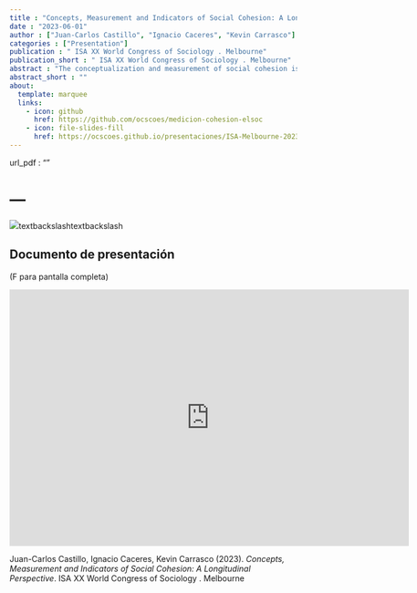 ```yaml
---
title : "Concepts, Measurement and Indicators of Social Cohesion: A Longitudinal Perspective"
date : "2023-06-01"
author : ["Juan-Carlos Castillo", "Ignacio Caceres", "Kevin Carrasco"]
categories : ["Presentation"]
publication : " ISA XX World Congress of Sociology . Melbourne"
publication_short : " ISA XX World Congress of Sociology . Melbourne"
abstract : "The conceptualization and measurement of social cohesion is far from being consensual. The different proposals coming from the academia as well as public interest organizations are diverse, making the assessment and comparison of social cohesion indicators and indexes a difficult task. In the present paper we first describe and compare several international projects aimed at conceptualizing and measuring social cohesion, such as the Social Cohesion Radar (Germany/international), the Scanlon-Monash Social Cohesion Index (Australia), ECOSOCIAL (Latin America), Mapping Social Cohesion (Canada) and the Civic Engagement and Social Cohesion report (USA). Based on this comparison, in a second part we identify the main commonalities in dimensions and subdimensions, which then are tested using data from the panel survey ELSOC (Estudio Longitudinal Social de Chile, N=3.000, 2016-2022). Results from factor analysis allow identifying four main dimensions of social cohesion: equality in social relationships, belongness, common benefits and territorial ties. Based on these results, we present a description of stability and change of social coheison indicators in Chile over the last years. The change in these indicators is discussed taking into account the recent sociopolitical context, characterized by a social outbrake in 2019 and the writing of a new constitution."
abstract_short : ""
about:
  template: marquee
  links:
    - icon: github
      href: https://github.com/ocscoes/medicion-cohesion-elsoc
    - icon: file-slides-fill
      href: https://ocscoes.github.io/presentaciones/ISA-Melbourne-2023.html
---
```

url_pdf : "" 

# ---

![](https://ocscoes.github.io/presentaciones/images/ISA.png)textbackslashtextbackslash 

## Documento de presentación

(F para pantalla completa)

<iframe width="700"  height="450" src="https://ocscoes.github.io/presentaciones/ISA-Melbourne-2023.html" title="Xaringan presentation" frameborder="0" allow="accelerometer; autoplay; clipboard-write; encrypted-media; gyroscope; picture-in-picture" allowfullscreen></iframe>


::: {.callout-note title="How to cite this work"}

Juan-Carlos Castillo, Ignacio Caceres, Kevin Carrasco (2023). *Concepts, Measurement and Indicators of Social Cohesion: A Longitudinal Perspective*.  ISA XX World Congress of Sociology . Melbourne

:::

